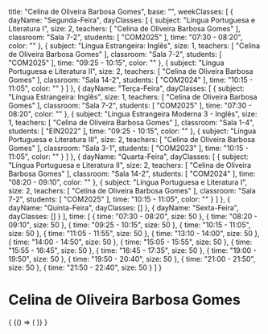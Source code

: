   title: "Celina de Oliveira Barbosa Gomes",
  base: "",
  weekClasses: [
    {
      dayName: "Segunda-Feira",
      dayClasses: [
        {
          subject: "Língua Portuguesa e Literatura I",
          size: 2,
          teachers: [
            "Celina de Oliveira Barbosa Gomes"
          ],
          classroom: "Sala 7-2",
          students: [
            "COM2025"
          ],
          time: "07:30 - 08:20",
          color: ""
        },
        {
          subject: "Língua Estrangeira: Inglês",
          size: 1,
          teachers: [
            "Celina de Oliveira Barbosa Gomes"
          ],
          classroom: "Sala 7-2",
          students: [
            "COM2025"
          ],
          time: "09:25 - 10:15",
          color: ""
        },
        {
          subject: "Língua Portuguesa e Literatura II",
          size: 2,
          teachers: [
            "Celina de Oliveira Barbosa Gomes"
          ],
          classroom: "Sala 14-2",
          students: [
            "COM2024"
          ],
          time: "10:15 - 11:05",
          color: ""
        }
      ]
    },
    {
      dayName: "Terça-Feira",
      dayClasses: [
        {
          subject: "Língua Estrangeira: Inglês",
          size: 1,
          teachers: [
            "Celina de Oliveira Barbosa Gomes"
          ],
          classroom: "Sala 7-2",
          students: [
            "COM2025"
          ],
          time: "07:30 - 08:20",
          color: ""
        },
        {
          subject: "Lingua Estrangeira Moderna 3 - Inglês",
          size: 1,
          teachers: [
            "Celina de Oliveira Barbosa Gomes"
          ],
          classroom: "Sala 1-4",
          students: [
            "EIN2022"
          ],
          time: "09:25 - 10:15",
          color: ""
        },
        {
          subject: "Língua Portuguesa e Literatura III",
          size: 2,
          teachers: [
            "Celina de Oliveira Barbosa Gomes"
          ],
          classroom: "Sala 3-1",
          students: [
            "COM2023"
          ],
          time: "10:15 - 11:05",
          color: ""
        }
      ]
    },
    {
      dayName: "Quarta-Feira",
      dayClasses: [
        {
          subject: "Língua Portuguesa e Literatura II",
          size: 2,
          teachers: [
            "Celina de Oliveira Barbosa Gomes"
          ],
          classroom: "Sala 14-2",
          students: [
            "COM2024"
          ],
          time: "08:20 - 09:10",
          color: ""
        },
        {
          subject: "Língua Portuguesa e Literatura I",
          size: 2,
          teachers: [
            "Celina de Oliveira Barbosa Gomes"
          ],
          classroom: "Sala 7-2",
          students: [
            "COM2025"
          ],
          time: "10:15 - 11:05",
          color: ""
        }
      ]
    },
    {
      dayName: "Quinta-Feira",
      dayClasses: []
    },
    {
      dayName: "Sexta-Feira",
      dayClasses: []
    }
  ],
  time: [
    {
      time: "07:30 - 08:20",
      size: 50
    },
    {
      time: "08:20 - 09:10",
      size: 50
    },
    {
      time: "09:25 - 10:15",
      size: 50
    },
    {
      time: "10:15 - 11:05",
      size: 50
    },
    {
      time: "11:05 - 11:55",
      size: 50
    },
    {
      time: "13:10 - 14:00",
      size: 50
    },
    {
      time: "14:00 - 14:50",
      size: 50
    },
    {
      time: "15:05 - 15:55",
      size: 50
    },
    {
      time: "15:55 - 16:45",
      size: 50
    },
    {
      time: "16:45 - 17:35",
      size: 50
    },
    {
      time: "19:00 - 19:50",
      size: 50
    },
    {
      time: "19:50 - 20:40",
      size: 50
    },
    {
      time: "21:00 - 21:50",
      size: 50
    },
    {
      time: "21:50 - 22:40",
      size: 50
    }
  ]
}

# Celina de Oliveira Barbosa Gomes

<div>
  {
    <BrowserOnly>
      {() => (
        <Grid
          title={data.title}
          weekClasses={data.weekClasses}
          time={data.time}
        />
      )}
    </BrowserOnly>
  }
</div>
